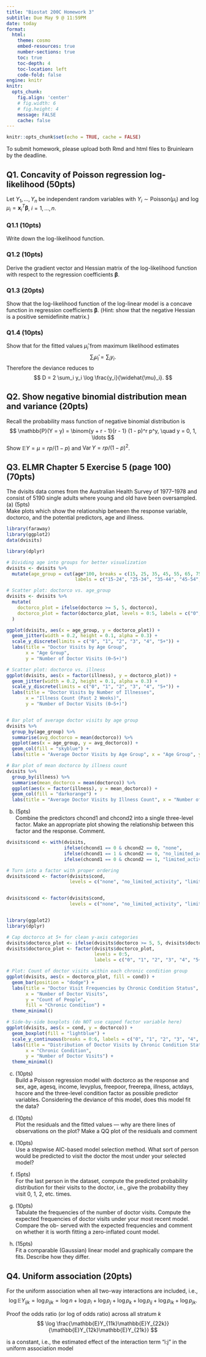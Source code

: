 ```yaml
---
title: "Biostat 200C Homework 3"
subtitle: Due May 9 @ 11:59PM
date: today
format:
  html:
    theme: cosmo
    embed-resources: true
    number-sections: true
    toc: true
    toc-depth: 4
    toc-location: left
    code-fold: false
engine: knitr
knitr:
  opts_chunk: 
    fig.align: 'center'
    # fig.width: 6
    # fig.height: 4
    message: FALSE
    cache: false
---
```


```r
knitr::opts_chunk$set(echo = TRUE, cache = FALSE)
```

To submit homework, please upload both Rmd and html files to Bruinlearn by the deadline.

## Q1. Concavity of Poisson regression log-likelihood (50pts)

Let $Y_1,\ldots,Y_n$ be independent random variables with $Y_i \sim \text{Poisson}(\mu_i)$ and $\log \mu_i = \mathbf{x}_i^T \boldsymbol{\beta}$, $i = 1,\ldots,n$.

### Q1.1 (10pts)

Write down the log-likelihood function.

### Q1.2 (10pts)

Derive the gradient vector and Hessian matrix of the log-likelihood function with respect to the regression coefficients $\boldsymbol{\beta}$. 

### Q1.3 (20pts)

Show that the log-likelihood function of the log-linear model is a concave function in regression coefficients $\boldsymbol{\beta}$. (Hint: show that the negative Hessian is a positive semidefinite matrix.)

### Q1.4 (10pts)

Show that for the fitted values $\widehat{\mu}_i$ from maximum likelihood estimates
$$
\sum_i \widehat{\mu}_i = \sum_i y_i.
$$
Therefore the deviance reduces to
$$
D = 2 \sum_i y_i \log \frac{y_i}{\widehat{\mu}_i}.
$$

## Q2. Show negative binomial distribution mean and variance (20pts)

Recall the probability mass function of negative binomial distribution is 
$$
\mathbb{P}(Y = y) = \binom{y + r - 1}{r - 1} (1 - p)^r p^y, \quad y = 0, 1, \ldots
$$
Show $\mathbb{E}Y = \mu = rp / (1 - p)$ and $\operatorname{Var} Y = r p / (1 - p)^2$.

## Q3. ELMR Chapter 5 Exercise 5 (page 100) (70pts)
The dvisits data comes from the Australian Health Survey of 1977–1978 and
consist of 5190 single adults where young and old have been oversampled.\
(a) (5pts)\
Make plots which show the relationship between the response variable, doctorco, and the potential predictors, age and illness.
```r
library(faraway)
library(ggplot2)
data(dvisits)

library(dplyr)

# Dividing age into groups for better visualization
dvisits <- dvisits %>%
  mutate(age_group = cut(age*100, breaks = c(15, 25, 35, 45, 55, 65, 75),
                         labels = c("15-24", "25-34", "35-44", "45-54", "55-64", "65+")))

# Scatter plot: doctorco vs. age_group
dvisits <- dvisits %>%
  mutate(
    doctorco_plot = ifelse(doctorco >= 5, 5, doctorco),
    doctorco_plot = factor(doctorco_plot, levels = 0:5, labels = c("0", "1", "2", "3", "4", "5+"))
  )

ggplot(dvisits, aes(x = age_group, y = doctorco_plot)) +
  geom_jitter(width = 0.2, height = 0.1, alpha = 0.3) +
  scale_y_discrete(limits = c("0", "1", "2", "3", "4", "5+")) +
  labs(title = "Doctor Visits by Age Group",
       x = "Age Group",
       y = "Number of Doctor Visits (0–5+)")

# Scatter plot: doctorco vs. illness
ggplot(dvisits, aes(x = factor(illness), y = doctorco_plot)) +
  geom_jitter(width = 0.2, height = 0.1, alpha = 0.3) +
  scale_y_discrete(limits = c("0", "1", "2", "3", "4", "5+")) +
  labs(title = "Doctor Visits by Number of Illnesses",
       x = "Illness Count (Past 2 Weeks)",
       y = "Number of Doctor Visits (0–5+)")


# Bar plot of average doctor visits by age group
dvisits %>%
  group_by(age_group) %>%
  summarise(avg_doctorco = mean(doctorco)) %>%
  ggplot(aes(x = age_group, y = avg_doctorco)) +
  geom_col(fill = "skyblue") +
  labs(title = "Average Doctor Visits by Age Group", x = "Age Group", y = "Average Doctor Visits")

# Bar plot of mean doctorco by illness count
dvisits %>%
  group_by(illness) %>%
  summarise(mean_doctorco = mean(doctorco)) %>%
  ggplot(aes(x = factor(illness), y = mean_doctorco)) +
  geom_col(fill = "darkorange") +
  labs(title = "Average Doctor Visits by Illness Count", x = "Number of Illnesses", y = "Average Doctor Visits")


```

(b) (5pts)\
Combine the predictors chcond1 and chcond2 into a single three-level factor. Make an appropriate plot showing the relationship between this factor and the response. Comment.
```r
dvisits$cond <- with(dvisits,
                     ifelse(chcond1 == 0 & chcond2 == 0, "none",
                     ifelse(chcond1 == 1 & chcond2 == 0, "no_limited_activity",
                     ifelse(chcond1 == 0 & chcond2 == 1, "limited_activity", NA))))

# Turn into a factor with proper ordering
dvisits$cond <- factor(dvisits$cond,
                       levels = c("none", "no_limited_activity", "limited_activity"))


dvisits$cond <- factor(dvisits$cond, 
                       levels = c("none", "no_limited_activity", "limited_activity"))


library(ggplot2)
library(dplyr)

# Cap doctorco at 5+ for clean y-axis categories
dvisits$doctorco_plot <- ifelse(dvisits$doctorco >= 5, 5, dvisits$doctorco)
dvisits$doctorco_plot <- factor(dvisits$doctorco_plot, 
                                levels = 0:5, 
                                labels = c("0", "1", "2", "3", "4", "5+"))

# Plot: Count of doctor visits within each chronic condition group
ggplot(dvisits, aes(x = doctorco_plot, fill = cond)) +
  geom_bar(position = "dodge") +
  labs(title = "Doctor Visit Frequencies by Chronic Condition Status",
       x = "Number of Doctor Visits",
       y = "Count of People",
       fill = "Chronic Condition") +
  theme_minimal()

# Side-by-side boxplots (do NOT use capped factor variable here)
ggplot(dvisits, aes(x = cond, y = doctorco)) +
  geom_boxplot(fill = "lightblue") +
  scale_y_continuous(breaks = 0:6, labels = c("0", "1", "2", "3", "4", "5", "5+")) +
  labs(title = "Distribution of Doctor Visits by Chronic Condition Status",
       x = "Chronic Condition",
       y = "Number of Doctor Visits") +
  theme_minimal()

```

(c) (10pts)\
Build a Poisson regression model with doctorco as the response and sex, age, agesq, income, levyplus, freepoor, freerepa, illness, actdays, hscore and the three-level condition factor as possible predictor variables. Considering the deviance of this model, does this model fit the data?


(d) (10pts)\
Plot the residuals and the fitted values — why are there lines of observations on the plot? Make a QQ plot of the residuals and comment
(e) (10pts)\
Use a stepwise AIC-based model selection method. What sort of person would
be predicted to visit the doctor the most under your selected model?
(f) (5pts)\
For the last person in the dataset, compute the predicted probability distribution for their visits to the doctor, i.e., give the probability they visit 0, 1, 2, etc. times.
(g) (10pts)\
Tabulate the frequencies of the number of doctor visits. Compute the expected
frequencies of doctor visits under your most recent model. Compare the ob-
served with the expected frequencies and comment on whether it is worth fitting a zero-inflated count model.
(h) (15pts)\
Fit a comparable (Gaussian) linear model and graphically compare the fits.
Describe how they differ.
 
 
## Q4. Uniform association (20pts)

For the uniform association when all two-way interactions are included, i.e., 
$$
\log \mathbb{E}Y_{ijk} = \log p_{ijk} = \log n + \log p_i + \log p_j + \log p_k + \log p_{ij} + \log p_{ik} + \log p_{jk}.
$$

Proof the odds ratio (or log of odds ratio) across all stratum $k$ 
$$
\log \frac{\mathbb{E}Y_{11k}\mathbb{E}Y_{22k}}{\mathbb{E}Y_{12k}\mathbb{E}Y_{21k}}
$$

is a constant, i.e., the estimated effect of the interaction term "i:j" in the uniform association model 

